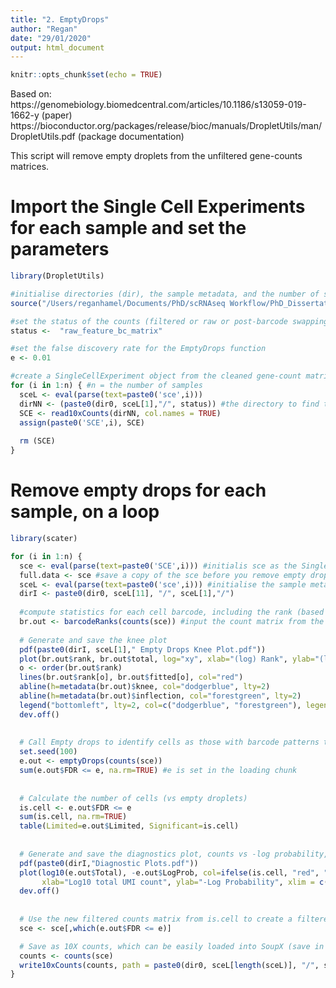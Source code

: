 ```yaml
---
title: "2. EmptyDrops"
author: "Regan"
date: "29/01/2020"
output: html_document
---
```


```r
knitr::opts_chunk$set(echo = TRUE)
```

Based on:
https://genomebiology.biomedcentral.com/articles/10.1186/s13059-019-1662-y  (paper)
https://bioconductor.org/packages/release/bioc/manuals/DropletUtils/man/DropletUtils.pdf  (package documentation)

This script will remove empty droplets from the unfiltered gene-counts matrices.

# Import the Single Cell Experiments for each sample and set the parameters 
```r
library(DropletUtils)

#initialise directories (dir), the sample metadata, and the number of samples (n)
source("/Users/reganhamel/Documents/PhD/scRNAseq Workflow/PhD_Dissertation/Chapter_3/Sources/All.R")

#set the status of the counts (filtered or raw or post-barcode swapping)
status <-  "raw_feature_bc_matrix" 

#set the false discovery rate for the EmptyDrops function
e <- 0.01

#create a SingleCellExperiment object from the cleaned gene-count matrices
for (i in 1:n) { #n = the number of samples
  sceL <- eval(parse(text=paste0('sce',i)))
  dirNN <- (paste0(dir0, sceL[1],"/", status)) #the directory to find the matrix
  SCE <- read10xCounts(dirNN, col.names = TRUE)
  assign(paste0('SCE',i), SCE)
  
  rm (SCE)
}
```

# Remove empty drops for each sample, on a loop
```r
library(scater)

for (i in 1:n) {
  sce <- eval(parse(text=paste0('SCE',i))) #initialis sce as the SingleCellExperiment object
  full.data <- sce #save a copy of the sce before you remove empty drops
  sceL <- eval(parse(text=paste0('sce',i))) #initialise the sample metadata
  dirI <- paste0(dir0, sceL[11], "/", sceL[1],"/")
  
  #compute statistics for each cell barcode, including the rank (based on total UMI counts per cell), knee and inflection points, total number of counts per barcode, the fitted value
  br.out <- barcodeRanks(counts(sce)) #input the count matrix from the sc
  
  # Generate and save the knee plot
  pdf(paste0(dirI, sceL[1]," Empty Drops Knee Plot.pdf"))
  plot(br.out$rank, br.out$total, log="xy", xlab="(log) Rank", ylab="(log) Total UMI Counts per Barcode") 
  o <- order(br.out$rank)
  lines(br.out$rank[o], br.out$fitted[o], col="red")
  abline(h=metadata(br.out)$knee, col="dodgerblue", lty=2)
  abline(h=metadata(br.out)$inflection, col="forestgreen", lty=2)
  legend("bottomleft", lty=2, col=c("dodgerblue", "forestgreen"), legend=c("knee", "inflection"))
  dev.off()
  
  
  # Call Empty drops to identify cells as those with barcode patterns that differ from the ambient (loose, free-floating RNA) patterns
  set.seed(100)
  e.out <- emptyDrops(counts(sce))
  sum(e.out$FDR <= e, na.rm=TRUE) #e is set in the loading chunk
  
  
  # Calculate the number of cells (vs empty droplets)
  is.cell <- e.out$FDR <= e
  sum(is.cell, na.rm=TRUE)
  table(Limited=e.out$Limited, Significant=is.cell)
  
  
  # Generate and save the diagnostics plot, counts vs -log probability, to visualize potential empty drops vs cells
  pdf(paste0(dirI,"Diagnostic Plots.pdf"))
  plot(log10(e.out$Total), -e.out$LogProb, col=ifelse(is.cell, "red", "black"),
       xlab="Log10 total UMI count", ylab="-Log Probability", xlim = c(x1 = 2, x2 = 4.5))
  dev.off()
  
  
  # Use the new filtered counts matrix from is.cell to create a filtered sce dataset
  sce <- sce[,which(e.out$FDR <= e)]

  # Save as 10X counts, which can be easily loaded into SoupX (save in the CellRanger folder)
  counts <- counts(sce)
  write10xCounts(counts, path = paste0(dir0, sceL[length(sceL)], "/", sceL[1],"/EmptyDrops/"))
}
```